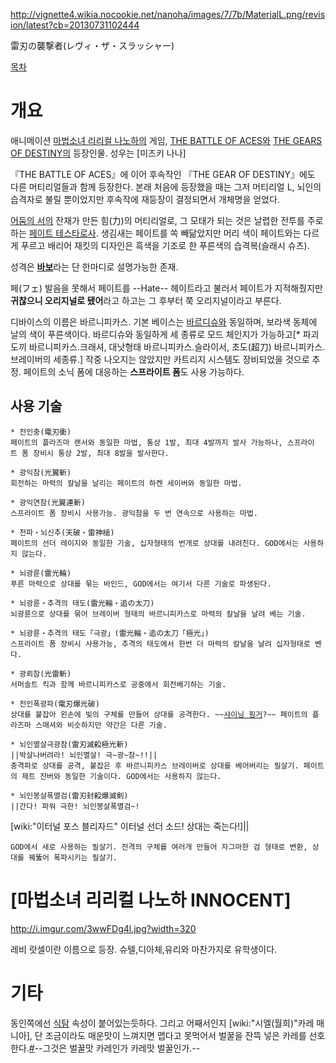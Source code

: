 http://vignette4.wikia.nocookie.net/nanoha/images/7/7b/MaterialL.png/revision/latest?cb=20130731102444

雷刃の襲撃者(レヴィ・ザ・スラッシャー)

[[목차]]

= 개요 =
애니메이션 [[마법소녀 리리컬 나노하]]의 게임, [[THE BATTLE OF ACES]]와 [[THE GEARS OF DESTINY]]의 등장인물. 성우는 [미즈키 나나]

『THE BATTLE OF ACES』에 이어 후속작인 『THE GEAR OF DESTINY』에도 다른 머티리얼들과 함께 등장한다. 본래 처음에 등장했을 때는 그저 머티리얼 L, 뇌인의 습격자로 불릴 뿐이었지만 후속작에 재등장이 결정되면서 개체명을 얻었다.

[[어둠의 서]]의 잔재가 만든 힘(力)의 머티리얼로, 그 모태가 되는 것은 날렵한 전투를 주로하는 [[페이트 테스타로사]]. 생김새는 페이트를 쏙 빼닮았지만 머리 색이 페이트와는 다르게 푸르고 배리어 재킷의 디자인은 흑색을 기조로 한 푸른색의 습격복(슬래시 슈츠). 

성격은 '''[[바보]]'''라는 단 한마디로 설명가능한 존재.

페(フェ) 발음을 못해서 페이트를 --Hate-- 헤이트라고 불러서 페이트가 지적해줬지만 '''귀찮으니 오리지널로 됐어'''라고 하고는 그 후부터 쭉 오리지널이라고 부른다.

디바이스의 이름은 바르니피카스. 기본 베이스는 [[바르디슈]]와 동일하며, 보라색 동체에 날의 색이 푸른색이다. 바르디슈와 동일하게 세 종류로 모드 체인지가 가능하고[* 파괴도끼 바르니피카스.크래셔, 대낫형태 바르니피카스.슬라이서, 초도(超刀) 바르니피카스.브레이버의 세종류.] 작중 나오지는 않았지만 카트리지 시스템도 장비되었을 것으로 추정. 페이트의 소닉 폼에 대응하는 '''스프라이트 폼'''도 사용 가능하다.

== 사용 기술 ==
 * 전인충(電刃衝)
 페이트의 플라즈마 랜서와 동일한 마법, 통상 1발, 최대 4발까지 발사 가능하나, 스프라이트 폼 장비시 통상 2발, 최대 8발을 발사한다.

 * 광익참(光翼斬)
 회전하는 마력의 칼날을 날리는 페이트의 하켄 세이버와 동일한 마법.

 * 광익연참(光翼連斬)
 스프라이트 폼 장비시 사용가능. 광익참을 두 번 연속으로 사용하는 마법.

 * 천파・뇌신추(天破・雷神槌)
 페이트의 선더 레이지와 동일한 기술, 십자형태의 번개로 상대를 내려친다. GOD에서는 사용하지 않는다.

 * 뇌광륜(雷光輪)
 푸른 마력으로 상대를 묶는 바인드, GOD에서는 여기서 다른 기술로 파생된다.

 * 뇌광륜・추격의 태도(雷光輪・追の太刀)
 뇌광륜으로 상대를 묶어 브레이버 형태의 바르니피카스로 마력의 칼날을 날려 베는 기술.

 * 뇌광륜・추격의 태도「극광」(雷光輪・追の太刀「極光」)
 스프라이트 폼 장비시 사용가능, 추격의 태도에서 한번 더 마력의 칼날을 날려 십자형태로 벤다.

 * 광뢰참(光雷斬)
 서머솔트 킥과 함께 바르니피카스로 공중에서 회전베기하는 기술.

 * 전인폭광파(電刃爆光破)
 상대를 붙잡아 왼손에 빛의 구체를 만들어 상대를 공격한다. ~~[[샤이닝 핑거]]?~~ 페이트의 플라즈마 스매셔와 비슷하지만 약간은 다른 기술.

 * 뇌인멸살극광참(雷刃滅殺極光斬)
 ||박살나버려라! 뇌인멸살! 극~광~참~!!||
 충격파로 상대를 공격, 붙잡은 후 바르니피카스 브레이버로 상대를 베어버리는 필살기. 페이트의 제트 잔버와 동일한 기술이다. GOD에서는 사용하지 않는다.

 * 뇌인봉살폭멸검(雷刃封殺爆滅剣)
 ||간다! 파워 극한! 뇌인봉살폭멸검~!
[wiki:"이터널 포스 블리자드" 이터널 선더 소드! 상대는 죽는다!]||
 GOD에서 새로 사용하는 필살기. 전격의 구체를 여러개 만들어 자그마한 검 형태로 변환, 상대를 꿰뚫어 폭파시키는 필살기.

= [마법소녀 리리컬 나노하 INNOCENT] =
http://i.imgur.com/3wwFDg4l.jpg?width=320

레비 랏셀이란 이름으로 등장. 슈텔,디아체,유리와 마찬가지로 유학생이다.

= 기타 =
동인쪽에선 [[식탐]] 속성이 붙어있는듯하다.
그리고 어째서인지 [wiki:"시엘(월희)"카레 매니아], 단 조금이라도 매운맛이 느껴지면 맵다고 못먹어서 벌꿀을 잔뜩 넣은 카레를 선호한다.[http://ferick.blog.me/130131292565 #]--그것은 벌꿀맛 카레인가 카레맛 벌꿀인가.--
